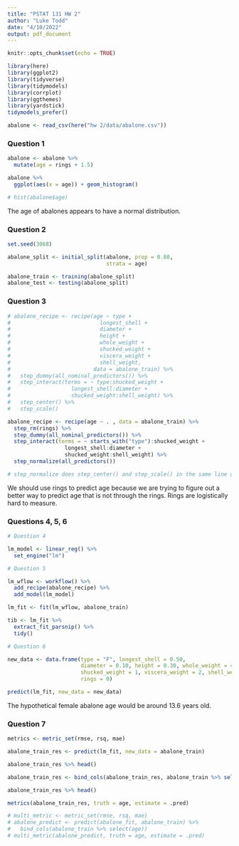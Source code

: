 ```yaml
---
title: "PSTAT 131 HW 2"
author: "Luke Todd"
date: "4/10/2022"
output: pdf_document
---
```


```r

knitr::opts_chunk$set(echo = TRUE)

library(here)
library(ggplot2)
library(tidyverse)
library(tidymodels)
library(corrplot)
library(ggthemes)
library(yardstick)
tidymodels_prefer()

abalone <- read_csv(here("hw 2/data/abalone.csv"))

```

### Question 1

```r

abalone <- abalone %>% 
  mutate(age = rings + 1.5)

abalone %>%
  ggplot(aes(x = age)) + geom_histogram()

# hist(abalone$age)

```

The age of abalones appears to have a normal distribution.


### Question 2

```r

set.seed(3068)

abalone_split <- initial_split(abalone, prop = 0.80,
                               strata = age)

abalone_train <- training(abalone_split)
abalone_test <- testing(abalone_split)

```

### Question 3

```r

# abalone_recipe <- recipe(age ~ type + 
#                            longest_shell + 
#                            diameter + 
#                            height + 
#                            whole_weight + 
#                            shucked_weight + 
#                            viscera_weight + 
#                            shell_weight, 
#                          data = abalone_train) %>%
#   step_dummy(all_nominal_predictors()) %>%
#   step_interact(terms = ~ type:shucked_weight +
#                   longest_shell:diameter +
#                   shucked_weight:shell_weight) %>%
#   step_center() %>%
#   step_scale()

abalone_recipe <- recipe(age ~ . , data = abalone_train) %>% 
  step_rm(rings) %>% 
  step_dummy(all_nominal_predictors()) %>% 
  step_interact(terms = ~ starts_with("type"):shucked_weight +
                  longest_shell:diameter + 
                  shucked_weight:shell_weight) %>% 
  step_normalize(all_predictors())

# step_normalize does step_center() and step_scale() in the same line of code

```

We should use rings to predict age because we are trying to figure out a better way to predict age that is not through the rings. Rings are logistically hard to measure.

### Questions 4, 5, 6

```r

# Question 4

lm_model <- linear_reg() %>%
  set_engine("lm")

# Question 5

lm_wflow <- workflow() %>%
  add_recipe(abalone_recipe) %>%
  add_model(lm_model)

lm_fit <- fit(lm_wflow, abalone_train)

tib <- lm_fit %>%
  extract_fit_parsnip() %>%
  tidy()

# Question 6

new_data <- data.frame(type = "F", longest_shell = 0.50, 
                       diameter = 0.10, height = 0.30, whole_weight = 4, 
                       shucked_weight = 1, viscera_weight = 2, shell_weight = 1,
                       rings = 0)

predict(lm_fit, new_data = new_data)


```

The hypothetical female abalone age would be around 13.6 years old.

### Question 7

```r

metrics <- metric_set(rmse, rsq, mae)

abalone_train_res <- predict(lm_fit, new_data = abalone_train)

abalone_train_res %>% head()

abalone_train_res <- bind_cols(abalone_train_res, abalone_train %>% select(age))

abalone_train_res %>% head()

metrics(abalone_train_res, truth = age, estimate = .pred)

# multi_metric <- metric_set(rmse, rsq, mae)
# abalone_predict <- predict(abalone_fit, abalone_train) %>% 
#   bind_cols(abalone_train %>% select(age))
# multi_metric(abalone_predict, truth = age, estimate = .pred)

```









